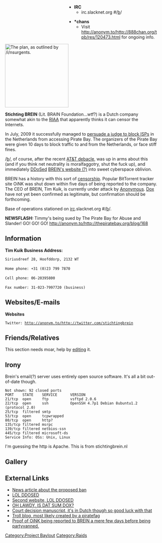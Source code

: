 <div style='width: 300px; position: relative; float: right;'>
* '''IRC'''
**irc.slacknet.org #/[[b]]/

* '''*chans'''
**Visit http://anonym.to/http://888chan.org/tpb/res/120473.html for ongoing info.
</div>

 [[File:Brein.png|thumb|209px|right|The plan, as outlined by /i/nsurgents.]]
'''Stichting BREIN''' (Lit. BRAIN Foundation...wtf?) is a Dutch company somewhat akin to the [[RIAA and MPAA|RIAA]] that apparently thinks it can censor the Internets. 

In July, 2009 it successfully managed to [http://www.informationweek.com/news/government/policy/showArticle.jhtml?articleID=218900200 persuade a judge to block ISPs] in the Netherlands from accessing Pirate Bay. The organizers of the Pirate Bay were given 10 days to block traffic to and from the Netherlands, or face stiff fines.

/[[b]]/, of course, after the recent [[AT&T|AT&T debacle]], was up in arms about this (and if you think net neutrality is moralfaggotry, shut the fuck up), and immediately [[DDoS]]ed [http://www.brein.info BREIN's website (?)] into sweet cyberspace oblivion.

BREIN has a history with this sort of [[faggotry|censorship]]. Popular BitTorrent tracker site OiNK was shut down within five days of being reported to the company. The CEO of BREIN, Tim Kuik, is currently under attack by [[Anonymous]]. [[Dox]] have not yet been confirmed as legitimate, but confirmation should be forthcoming. 

Base of operations stationed on [[IRC|irc]].slacknet.org #/[[b]]/.

<b>NEWSFLASH: </b>Timmy's being sued by The Pirate Bay for Abuse and Slander! GO! GO! GO! http://anonym.to/http://thepiratebay.org/blog/168

==Information==

'''Tim Kuik Business Address: '''

 Siriusdreef 28, Hoofddorp, 2132 WT
 
 Home phone: +31 (0)23 799 7870
 
 Cell phone: 06-20395800
 
 Fax number: 31-023-7997720 (business)

==Websites/E-mails==


'''Websites'''

 Twitter: http://anonym.to/http://twitter.com/stichtingbrein

==Friends/Relatives==

This section needs moar, help by [http://insurgen.info/w/index.php?title=Operation_Bre/i/n&action=edit editing] it.

==Irony==
Brein's email(?) server uses entirely open source software. It's all a bit out-of-date though.
<pre>
Not shown: 92 closed ports
PORT    STATE    SERVICE      VERSION
21/tcp  open     ftp          vsftpd 2.0.6
22/tcp  open     ssh          OpenSSH 4.7p1 Debian 8ubuntu1.2 (protocol 2.0)
25/tcp  filtered smtp
53/tcp  open     tcpwrapped
80/tcp  open     http?
135/tcp filtered msrpc
139/tcp filtered netbios-ssn
445/tcp filtered microsoft-ds
Service Info: OSs: Unix, Linux
</pre>

I'm guessing the http is Apache. This is from stichtingbrein.nl


==Gallery==

{{cg|''Gallery''|alggallery|center|<gallery>
Image:TimmieKuikentje.jpg|The target. 
Image:Timkuik.jpg‎|"LOL WUT"
Image:Advice-Tim--Censor-ISPs-INVOKE-ANONS-WRATH.jpg|Advice Tim. 
</gallery>|}}

==External Links==
*[http://www.google.com/hostednews/afp/article/ALeqM5j0W7I79s6uGs8FfwT9rSY4PWwJXg News article about the proposed ban]
*[http://www.brein.info LOL DDOSED]
*[http://www.anti-piracy.nl Second website, LOL DDOSED]
*[http://pastebin.com/f3320e935 OH LAWDY, IS DAT SUM DOX?]
*[http://www.geenstijl.nl/archives/images/breinpaidforthis.pdf Court decision manuscript, it's in Dutch though so good luck with that]
*[http://timkuik.com/ Troll blog, most likely created by a piratefag]
*[http://www.inviteshare.com/community/viewtopic.php?id=1444 Proof of OiNK being reported to BREIN a mere few days before being partyvanned.]


[[Category:Project Baylout]]
[[Category:Raids]]